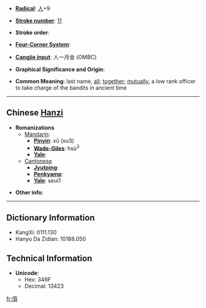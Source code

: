 * '''[[Wiktionary:Chinese radical index| Radical]]''': [[Wiktionary:Chinese radical index 人|人]]+9

* '''[[Wiktionary:Chinese total strokes index|Stroke number]]''': [[Wiktionary:Chinese total strokes index 11|11]]

* '''Stroke order''': 

* '''[[Wiktionary:Chinese four corner index|Four-Corner System]]''': 

* '''[[Wiktionary:Chinese Cangjie index|Cangjie input]]''': 人一月金 (OMBC)

* '''Graphical Significance and Origin''': 

* '''Common Meaning''': last name, [[all]]; [[together]]; [[mutually]], a low rank officer to take charge of the bandits in ancient time

----

== Chinese [[Hanzi]] ==

* '''Romanizations'''
** [[Mandarin]]:
*** '''[[Pinyin]]''': xǔ (xu3)
*** '''[[Wade-Giles]]''': hsü<sup>3</sup>
*** '''[[Yale]]''': 
**[[Cantonese]]
***'''[[Jyutping]]''':
***'''[[Penkyamp]]''': 
***'''[[Yale]]''': seui1

* '''Other info''': 

----

== Dictionary Information ==

* KangXi: 0111.130
* Hanyu Da Zidian: 10188.050

== Technical Information ==

* '''Unicode''':
** Hex: 346F
** Decimal: 13423

[[fr:㑯]]